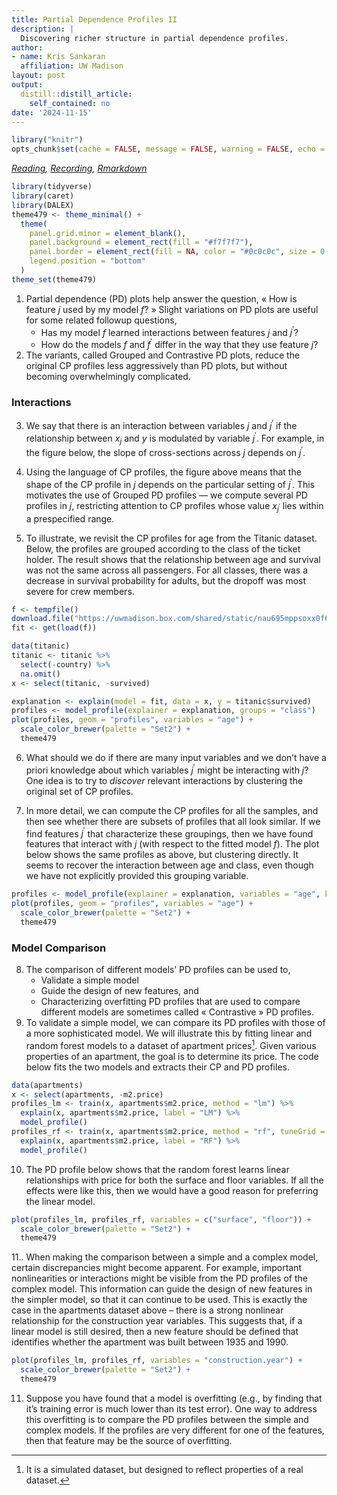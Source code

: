 ```yaml
---
title: Partial Dependence Profiles II
description: |
  Discovering richer structure in partial dependence profiles.
author:
- name: Kris Sankaran
  affiliation: UW Madison
layout: post
output:
  distill::distill_article:
    self_contained: no
date: '2024-11-15'
---
```


```r
library("knitr")
opts_chunk$set(cache = FALSE, message = FALSE, warning = FALSE, echo = TRUE)
```

_[Reading](http://ema.drwhy.ai/partialDependenceProfiles.html), [Recording](https://mediaspace.wisc.edu/media/Week%2012%20%5B2%5D%20Partial%20Dependence%20Profiles%20II/1_3e93x8o8), [Rmarkdown](https://github.com/krisrs1128/stat436_s24/blob/main/notes/2024-12-27-week12-2.Rmd)_

```r
library(tidyverse)
library(caret)
library(DALEX)
theme479 <- theme_minimal() + 
  theme(
    panel.grid.minor = element_blank(),
    panel.background = element_rect(fill = "#f7f7f7"),
    panel.border = element_rect(fill = NA, color = "#0c0c0c", size = 0.6),
    legend.position = "bottom"
  )
theme_set(theme479)
```

1. Partial dependence (PD) plots help answer the question, « How is feature $j$
used by my model $f$? » Slight variations on PD plots are useful for some
related followup questions,
  	* Has my model $f$ learned interactions between features $j$ and $j^{\prime}$?
  	* How do the models $f$ and $f^{\prime}$ differ in the way that they use feature $j$?
  	
2. The variants, called Grouped and Contrastive PD plots, reduce the original CP
profiles less aggressively than PD plots, but without becoming overwhelmingly
complicated.

### Interactions

3. We say that there is an interaction between variables $j$ and $j^{\prime}$ if
the relationship between $x_{j}$ and $y$ is modulated by variable $j^{\prime}$.
For example, in the figure below, the slope of cross-sections across $j$ depends
on $j^{\prime}$.

4. Using the language of CP profiles, the figure above means that the shape of
the CP profile in $j$ depends on the particular setting of $j^{\prime}$. This
motivates the use of Grouped PD profiles — we compute several PD profiles in
$j$, restricting attention to CP profiles whose value $x_{j^{\prime}}$ lies
within a prespecified range.

5. To illustrate, we revisit the CP profiles for age from the Titanic dataset.
Below, the profiles are grouped according to the class of the ticket holder. The
result shows that the relationship between age and survival was not the same
across all passengers. For all classes, there was a decrease in survival
probability for adults, but the dropoff was most severe for crew members.

```r
f <- tempfile()
download.file("https://uwmadison.box.com/shared/static/nau695mppsoxx0f6bns1ieo7kh1bje0j.rda", f)
fit <- get(load(f))

data(titanic)
titanic <- titanic %>%
  select(-country) %>%
  na.omit()
x <- select(titanic, -survived)

explanation <- explain(model = fit, data = x, y = titanic$survived)
profiles <- model_profile(explainer = explanation, groups = "class")
plot(profiles, geom = "profiles", variables = "age") +
  scale_color_brewer(palette = "Set2") +
  theme479
```

6. What should we do if there are many input variables and we don’t have a
priori knowledge about which variables $j^{\prime}$ might be interacting with
$j$? One idea is to try to *discover* relevant interactions by clustering the
original set of CP profiles.

7. In more detail, we can compute the CP profiles for all the samples, and then
see whether there are subsets of profiles that all look similar. If we find
features $j^{\prime}$ that characterize these groupings, then we have found
features that interact with $j$ (with respect to the fitted model $f$). The plot
below shows the same profiles as above, but clustering directly. It seems to
recover the interaction between age and class, even though we have not
explicitly provided this grouping variable.

```r
profiles <- model_profile(explainer = explanation, variables = "age", k = 3)
plot(profiles, geom = "profiles", variables = "age") +
  scale_color_brewer(palette = "Set2") +
  theme479
```

### Model Comparison

8. The comparison of different models’ PD profiles can be used to,
  	* Validate a simple model
  	* Guide the design of new features, and
  	* Characterizing overfitting
  	PD profiles that are used to compare different models are sometimes called
  	« Contrastive » PD profiles.
  	
9. To validate a simple model, we can compare its PD profiles with those of a
more sophisticated model. We will illustrate this by fitting linear and random
forest models to a dataset of apartment prices^[It is a simulated dataset, but
designed to reflect properties of a real dataset.]. Given various properties of
an apartment, the goal is to determine its price. The code below fits the two
models and extracts their CP and PD profiles.

```r
data(apartments)
x <- select(apartments, -m2.price)
profiles_lm <- train(x, apartments$m2.price, method = "lm") %>%
  explain(x, apartments$m2.price, label = "LM") %>%
  model_profile()
profiles_rf <- train(x, apartments$m2.price, method = "rf", tuneGrid = data.frame(mtry = 10)) %>%
  explain(x, apartments$m2.price, label = "RF") %>%
  model_profile()
```

10. The PD profile below shows that the random forest learns linear
relationships with price for both the surface and floor variables. If all the
effects were like this, then we would have a good reason for preferring the
linear model.

```r
plot(profiles_lm, profiles_rf, variables = c("surface", "floor")) +
  scale_color_brewer(palette = "Set2") +
  theme479
```

11.. When making the comparison between a simple and a complex model, certain
discrepancies might become apparent. For example, important nonlinearities or
interactions might be visible from the PD profiles of the complex model. This
information can guide the design of new features in the simpler model, so that
it can continue to be used. This is exactly the case in the apartments dataset
above -- there is a strong nonlinear relationship for the construction year
variables. This suggests that, if a linear model is still desired, then a new
feature should be defined that identifies whether the apartment was built
between 1935 and 1990.

```r
plot(profiles_lm, profiles_rf, variables = "construction.year") +
  scale_color_brewer(palette = "Set2") +
  theme479
```

11. Suppose you have found that a model is overfitting (e.g., by finding that
it’s training error is much lower than its test error). One way to address this
overfitting is to compare the PD profiles between the simple and complex models.
If the profiles are very different for one of the features, then that feature
may be the source of overfitting.
